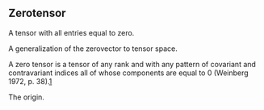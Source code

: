 
== Zerotensor ==

A tensor with all entries equal to zero.

A generalization of the zerovector to tensor space.

A zero tensor is a tensor of any rank and with any pattern of covariant and contravariant indices all of whose components are equal to 0 (Weinberg 1972, p. 38).[http://mathworld.wolfram.com/ZeroTensor.html]

The origin.